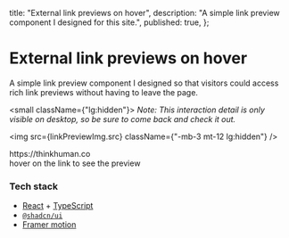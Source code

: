 
  title: "External link previews on hover",
  description: "A simple link preview component I designed for this site.",
  published: true,
};

# External link previews on hover

A simple link preview component I designed so that visitors could access rich link previews without having to leave the page.

<small className={"lg:hidden"}>
  _Note: This interaction detail is only visible on desktop, so be sure to come
  back and check it out._
</small>

<img src={linkPreviewImg.src} className={"-mb-3 mt-12 lg:hidden"} />

<div className={"hidden lg:block"}>
  <Experiment>
    <ExperimentContainer>
      <div className="text-white">
        <ExternalLinkWithPreview href="https://thinkhuman.co/" align={"center"}>
          https://thinkhuman.co
        </ExternalLinkWithPreview>
      </div>
      <div className={"opacity-50"}>hover on the link to see the preview</div>
    </ExperimentContainer>
  </Experiment>
</div>

### Tech stack

- [React](https://reactjs.org/) + [TypeScript](https://www.typescriptlang.org/)
- [`@shadcn/ui`](https://ui.shadcn.com/)
- [Framer motion](https://www.framer.com/motion/)
